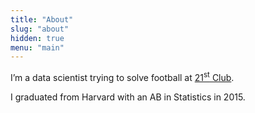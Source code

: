 ```yaml
---
title: "About"
slug: "about"
hidden: true
menu: "main"
---
```


I'm a data scientist trying to solve football at 
[21^st^ Club](http://www.21stclub.com). 

I graduated from Harvard with an AB in Statistics in 2015.
